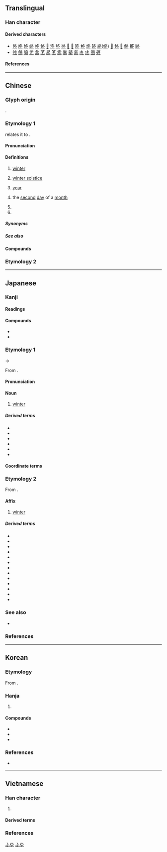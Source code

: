 {{also|鼕}}
{{character info}}
{{character info|0x2F81A}}
==Translingual==
{{stroke order|type=animate}}

===Han character===
{{Han char|rn=15|rad=冫|as=03|sn=5|four=27303|canj=HEY|ids=⿱夂⺀ <small>(GTJV)</small>,⿱夂冫 <small>(K)</small>}}

====Derived characters====
* [[佟]] [[咚]] [[㚵]] [[峂]] [[㠽]] [[㤏]] [[𢫝]] [[泈]] [[㹣]] [[㣠]] [[𨒟]] [[𣁲]] [[昸]] [[柊]] [[炵]] [[䂢]] [[終]]([[终]]) [[𨀐]] [[鉖]] [[𩢦]] [[鮗]] [[鴤]] [[鼨]]
* [[䧷]] [[䳉]] [[䶱]] [[㐑]] [[螽]] [[苳]] [[㫡]] [[笗]] [[𩂓]] [[㲇]] [[鼕]] [[氡]] [[庝]] [[疼]] [[图]] [[𥮴]]

====References====
{{Han ref|kx=0131.170|dkj=01610|dj=0294.130|hdz=20867.190|uh=51AC}}

----

==Chinese==

===Glyph origin===
{{Han etym}}
{{Han compound|夂|t1=end|仌|t2=ice|ls=ic|ls2=psc|c1=p|c2=s}}.

===Etymology 1===
{{zh-forms|alt=昸,㫡,𠔙,𣆼,𠘀,𣅈,𠘗}}
{{zh-ref|Wang (1982)}} relates it to {{och-l|終|to end}}.

====Pronunciation====
{{zh-pron
|m=dōng
|m-s=dong1
|dg=дун1
|c=dung1
|c-t=uung1
|g=dung1
|h=pfs=tûng;gd=dung1
|j=dung1
|mb=dóng
|md=dĕ̤ng
|mn=ml,jj,tw:tang/ml,jj,tw:tong
|mn_note=tang - colloquial; tong - literary
|mn-t=dang1/dong1
|mn-t_note=dang1 - colloquial; dong1 - literary
|w=1ton
|x=dong1
|mc=y
|oc=y
|ma=y
|cat=n,mn:cls,pn
}}

====Definitions====
{{zh-hanzi}}

# [[winter]]
# {{lb|zh|Cantonese}} [[winter solstice]]
#: {{zh-x|做冬|to celebrate the '''winter solstice''' with a dinner|C}}
#: {{zh-x|冬大過年|the '''winter solstice''' is more important than Chinese New Year|C}}
# {{lb|zh|Min Nan}} [[year]]
# {{zh-div|日}} {{lb|zh|telegraphy}} the [[second]] [[day]] of a [[month]]
# {{zh-alt-form|咚|[[bang]]; [[thud]]}}
# {{surname|zh}}

=====Synonyms=====
{{zh-dial|冬天}}
{{zh-dial|冬至}}

=====See also=====
{{table:seasons/zh}}

====Compounds====
{{zh-der|冬菜|冬防|冬菇|冬瓜|冬寒|冬候鳥|冬季|冬日|冬筍|冬天|冬蟄|冬至|冬裝|冬眠|冬寒菜|丁冬|天門冬|麥門冬|冬儲|冬賑|冬季作物|冬烘先生|冬狩|季冬|冬凌|九冬|冒兒咕冬|冬心|冬蟲夏草|寒冬|冬日可愛|冬初|三冬兩夏|冬衣|冬事|冬灌|幫冬|冬烘|冬月|冬風|冬扇夏爐|孟冬|仲冬|冬藏|冬粉|冬小麥|冬令|嚴冬|三冬|冬暖夏涼|忍冬|冬季運動|初冬|夏鑪冬扇|冬麥|冬節|冬溫夏凊|冬令進補|寒冬臘月|人工冬眠|玄冬|殘冬臘月|盛冬|拜冬|秋收冬藏|殘冬|暖冬|窮冬|撲通通冬|矮冬瓜|無冬無夏|款冬|撲冬冬|開冬|茄冬|隆冬|紅冬冬|肥冬瘦年|越冬作物|麥冬|立冬|過冬|臘盡冬殘|冬水|冬夏|入冬|佳冬|冬大過年|做冬}}

===Etymology 2===
{{zh-see|鼕|v}}

{{zh-cat|Beginning}}

----

==Japanese==

===Kanji===
{{ja-kanji|grade=2|rs=冫03}}

====Readings====
{{ja-readings
|goon=とう<とう
|kanon=とう<とう
|kun=ふゆ-
|nanori=かず, とし
}}

====Compounds====
* {{ja-r|冬瓜|かも.うり}}
* {{ja-r|忍冬|スイカズラ}}

===Etymology 1===
{{ja-kanjitab|ふゆ|yomi=k}}
{{wp|lang=ja}}
{{wp|Winter}}

{{IPAfont|⟨puyu⟩}} → {{IPAchar|/ɸuju/}}

From {{inh|ja|ojp|sort=ふゆ|-}}.

====Pronunciation====
{{ja-pron|ふゆ|acc=2|acc_ref=DJR}}

====Noun====
{{ja-noun|ふゆ}}

# [[winter]] {{gl|[[season]]}}
#: {{ja-usex-inline|'''冬'''の狂%風|'''^ふゆ''' の ^きょう%ふう|''{{w|The Winds of Winter|The Winds of '''Winter'''}}''}}
#: {{syn|ja|冬季|tr1=tōki|冬期|tr2=tōki}}

=====Derived terms=====
{{der-top3}}
* {{ja-r|冬%将%軍|ふゆ%しょう%ぐん}}
* {{ja-r|冬%休み|ふゆ%やすみ}}
* {{ja-r|冬%山|ふゆ%やま}}
* {{ja-r|冬%空|ふゆ%ぞら}}
* {{ja-r|初%冬|はつ%ふゆ}}
* {{ja-r|真%冬|ま%ふゆ}}
{{der-bottom}}

====Coordinate terms====
{{table:seasons/ja}}

===Etymology 2===
{{ja-kanjitab|とう|yomi=o}}

From {{der|ja|ltc|sort=とう|-}} {{ltc-l|冬}}.

====Affix====
{{ja-pos|affix|とう}}

# [[winter]]

=====Derived terms=====
{{der-top3}}
* {{ja-r|冬%瓜|トウ%ガン}}
* {{ja-r|冬%季|とう%き}}
* {{ja-r|冬%期|とう%き}}
* {{ja-r|冬%月|とう%げつ}}
* {{ja-r|冬%至|とう%じ}}
* {{ja-r|冬%眠|とう%みん}}
* {{ja-r|越%冬|えっ%とう}}
* {{ja-r|季%冬|き%とう}}
* {{ja-r|旧%冬|きゅう%とう}}
* {{ja-r|厳%冬|げん%とう}}
* {{ja-r|初%冬|しょ%とう}}
* {{ja-r|晩%冬|ばん%とう}}
* {{ja-r|立%冬|りっ%とう}}
{{der-bottom}}

===See also===
* {{ja-r|ウィンター}}

===References===
<references/>

[[Category:ja:Calendar terms|ふゆ]]
[[Category:ja:Seasons|ふゆ]]

----

==Korean==

===Etymology===
From {{der|ko|ltc|-}} {{ltc-l|冬|id=1}}. {{hanja-hunmong|도ᇰ|twong|天文#상01B}}

===Hanja===
{{ko-hanja-search}}
{{ko-hanja|겨울|동}}

# {{hanja form of|동|[[winter]]}}

====Compounds====
{{der-top3|Compounds}}
* {{ko-l|동지|冬至}}
* {{ko-l|입동|立冬}}
* {{ko-l|동면|冬眠}}
{{der-bottom}}

===References===
* {{R:hanjadoc|692}}

----

==Vietnamese==

===Han character===
{{vi-readings|rs=冫03|reading=[[đông]]-Trần (1999)}}

# {{han tu form of|đông|winter}}

====Derived terms====
{{der3|vi
|{{vi-l|冬至|đông chí|}}
|{{vi-l|春夏秋冬|xuân hạ thu đông|}}
|{{vi-l|立冬|lập đông|}}
}}

===References===
<references/>